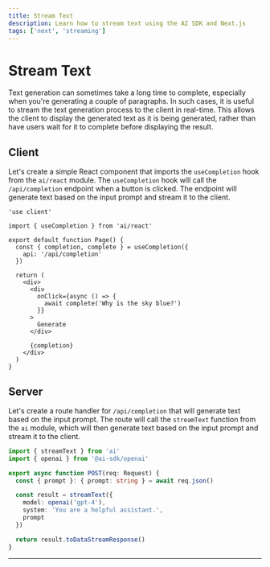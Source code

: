 ```yaml
---
title: Stream Text
description: Learn how to stream text using the AI SDK and Next.js
tags: ['next', 'streaming']
---
```


# Stream Text

Text generation can sometimes take a long time to complete, especially when you're generating a couple of paragraphs. In such cases, it is useful to stream the text generation process to the client in real-time. This allows the client to display the generated text as it is being generated, rather than have users wait for it to complete before displaying the result.

<Browser>
  <TextGeneration stream />
</Browser>

## Client

Let's create a simple React component that imports the `useCompletion` hook from the `ai/react` module. The `useCompletion` hook will call the `/api/completion` endpoint when a button is clicked. The endpoint will generate text based on the input prompt and stream it to the client.

```tsx filename="app/page.tsx"
'use client'

import { useCompletion } from 'ai/react'

export default function Page() {
  const { completion, complete } = useCompletion({
    api: '/api/completion'
  })

  return (
    <div>
      <div
        onClick={async () => {
          await complete('Why is the sky blue?')
        }}
      >
        Generate
      </div>

      {completion}
    </div>
  )
}
```

## Server

Let's create a route handler for `/api/completion` that will generate text based on the input prompt. The route will call the `streamText` function from the `ai` module, which will then generate text based on the input prompt and stream it to the client.

```typescript filename='app/api/completion/route.ts'
import { streamText } from 'ai'
import { openai } from '@ai-sdk/openai'

export async function POST(req: Request) {
  const { prompt }: { prompt: string } = await req.json()

  const result = streamText({
    model: openai('gpt-4'),
    system: 'You are a helpful assistant.',
    prompt
  })

  return result.toDataStreamResponse()
}
```

---

<GithubLink link="https://github.com/vercel/ai/blob/main/examples/next-openai-pages/pages/basics/stream-text/index.tsx" />
